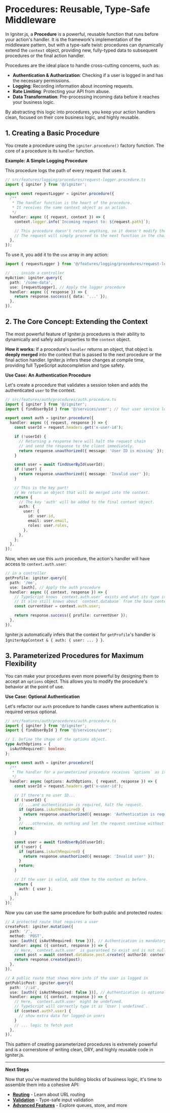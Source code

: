 # Procedures: Reusable, Type-Safe Middleware

In Igniter.js, a **Procedure** is a powerful, reusable function that runs before your action's handler. It is the framework's implementation of the middleware pattern, but with a type-safe twist: procedures can dynamically extend the `context` object, providing new, fully-typed data to subsequent procedures or the final action handler.

Procedures are the ideal place to handle cross-cutting concerns, such as:

- **Authentication & Authorization**: Checking if a user is logged in and has the necessary permissions.
- **Logging**: Recording information about incoming requests.
- **Rate Limiting**: Protecting your API from abuse.
- **Data Transformation**: Pre-processing incoming data before it reaches your business logic.

By abstracting this logic into procedures, you keep your action handlers clean, focused on their core business logic, and highly reusable.

## 1. Creating a Basic Procedure

You create a procedure using the `igniter.procedure()` factory function. The core of a procedure is its `handler` function.

**Example: A Simple Logging Procedure**

This procedure logs the path of every request that uses it.

```typescript
// src/features/logging/procedures/request-logger.procedure.ts
import { igniter } from '@/igniter';

export const requestLogger = igniter.procedure({
  /**
   * The handler function is the heart of the procedure.
   * It receives the same context object as an action.
   */
  handler: async ({ request, context }) => {
    context.logger.info(`Incoming request to: ${request.path}`);

    // This procedure doesn't return anything, so it doesn't modify the context.
    // The request will simply proceed to the next function in the chain.
  },
});
```

To use it, you add it to the `use` array in any action:

```typescript
import { requestLogger } from '@/features/logging/procedures/request-logger.procedure';

// ... inside a controller
myAction: igniter.query({
  path: '/some-data',
  use: [requestLogger], // Apply the logger procedure
  handler: async ({ response }) => {
    return response.success({ data: '...' });
  },
}),
```

## 2. The Core Concept: Extending the Context

The most powerful feature of Igniter.js procedures is their ability to dynamically and safely add properties to the `context` object.

**How it works:** If a procedure's `handler` returns an object, that object is **deeply merged** into the context that is passed to the next procedure or the final action handler. Igniter.js infers these changes at compile time, providing full TypeScript autocompletion and type safety.

**Use Case: An Authentication Procedure**

Let's create a procedure that validates a session token and adds the authenticated `user` to the context.

```typescript
// src/features/auth/procedures/auth.procedure.ts
import { igniter } from '@/igniter';
import { findUserById } from '@/services/user'; // Your user service logic

export const auth = igniter.procedure({
  handler: async ({ request, response }) => {
    const userId = request.headers.get('x-user-id');

    if (!userId) {
      // Returning a response here will halt the request chain
      // and send the response to the client immediately.
      return response.unauthorized({ message: 'User ID is missing' });
    }

    const user = await findUserById(userId);
    if (!user) {
      return response.unauthorized({ message: 'Invalid user' });
    }

    // This is the key part!
    // We return an object that will be merged into the context.
    return {
      // The key 'auth' will be added to the final context object.
      auth: {
        user: {
          id: user.id,
          email: user.email,
          roles: user.roles,
        },
      },
    };
  },
});
```

Now, when we use this `auth` procedure, the action's handler will have access to `context.auth.user`:

```typescript
// in a controller
getProfile: igniter.query({
  path: '/me',
  use: [auth], // Apply the auth procedure
  handler: async ({ context, response }) => {
    // TypeScript knows `context.auth.user` exists and what its type is!
    // It also still knows about `context.database` from the base context.
    const currentUser = context.auth.user;

    return response.success({ profile: currentUser });
  },
}),
```

Igniter.js automatically infers that the context for `getProfile`'s handler is `IgniterAppContext & { auth: { user: ... } }`.

## 3. Parameterized Procedures for Maximum Flexibility

You can make your procedures even more powerful by designing them to accept an `options` object. This allows you to modify the procedure's behavior at the point of use.

**Use Case: Optional Authentication**

Let's refactor our `auth` procedure to handle cases where authentication is required versus optional.

```typescript
// src/features/auth/procedures/auth.procedure.ts
import { igniter } from '@/igniter';
import { findUserById } from '@/services/user';

// 1. Define the shape of the options object.
type AuthOptions = {
  isAuthRequired?: boolean;
};

export const auth = igniter.procedure({
  /**
   * The handler for a parameterized procedure receives `options` as its first argument.
   */
  handler: async (options: AuthOptions, { request, response }) => {
    const userId = request.headers.get('x-user-id');

    // If there's no user ID...
    if (!userId) {
      // ...and authentication is required, halt the request.
      if (options.isAuthRequired) {
        return response.unauthorized({ message: 'Authentication is required' });
      }
      // ...otherwise, do nothing and let the request continue without an authenticated user.
      return;
    }

    const user = await findUserById(userId);
    if (!user) {
      if (options.isAuthRequired) {
        return response.unauthorized({ message: 'Invalid user' });
      }
      return;
    }

    // If the user is valid, add them to the context as before.
    return {
      auth: { user },
    };
  },
});
```

Now you can use the same procedure for both public and protected routes:

```typescript
// A protected route that requires a user
createPost: igniter.mutation({
  path: '/',
  method: 'POST',
  use: [auth({ isAuthRequired: true })], // Authentication is mandatory
  handler: async ({ context, response }) => {
    // Here, `context.auth.user` is guaranteed to exist and is not nullable.
    const post = await context.database.post.create({ authorId: context.auth.user.id });
    return response.created(post);
  },
}),

// A public route that shows more info if the user is logged in
getPublicPost: igniter.query({
  path: '/:id',
  use: [auth({ isAuthRequired: false })], // Authentication is optional
  handler: async ({ context, response }) => {
    // Here, `context.auth.user` might be undefined.
    // TypeScript will correctly type it as `User | undefined`.
    if (context.auth?.user) {
      // show extra data for logged-in users
    }
    // ... logic to fetch post
  },
}),
```

This pattern of creating parameterized procedures is extremely powerful and is a cornerstone of writing clean, DRY, and highly reusable code in Igniter.js.

---

**Next Steps**

Now that you've mastered the building blocks of business logic, it's time to assemble them into a cohesive API:

- **[Routing](/docs/core-concepts/routing)** - Learn about URL routing
- **[Validation](/docs/core-concepts/validation)** - Type-safe input validation
- **[Advanced Features](/docs/advanced-features)** - Explore queues, store, and more